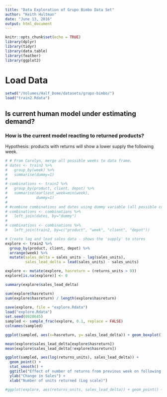 ```yaml
---
title: "Data Exploration of Grupo Bimbo Data Set"
author: "Keith Hultman"
date: "June 13, 2016"
output: html_document
---
```


```r
knitr::opts_chunk$set(echo = TRUE)
library(dplyr)
library(tidyr)
library(data.table)
library(feather)
library(ggplot2)
```

# Load Data

```r
setwd("/Volumes/Half_Dome/datasets/grupo-bimbo/")
load("train2.Rdata")
```



## Is current human model under estimating demand?

### How is the current model reacting to returned products? 

Hypothesis: products with returns will show a lower supply the following week. 
```r
# # From Carolyn, merge all possible weeks to data frame. 
# dates <- train2 %>%
#   group_by(week) %>%
#   summarise(dummy=1)
# 
# combinations <- train2 %>%
#   group_by(product, client, depot) %>%
#   summarise(earliest_week=min(week),
#             dummy=1)
# 
# #combine combinations and dates using dummy variable (all possible combinatons including missing rows)
# combinations <- combinations %>%
#   left_join(dates, by="dummy") 
# 
# combinations <- combinations %>%
#   left_join(train2, by=c("product", "week", "client", "depot")) 

# Create lag and lead sales data - shows the 'supply' to stores
explore <- train2 %>% 
  group_by(product, client, depot) %>%
  arrange(week) %>% 
  mutate(sales_delta = sales_units - lag(sales_units), 
         sales_lead_delta = lead(sales_units) - sales_units)

explore <- mutate(explore, hasreturn = (returns_units > 0))
explore[is.na(explore)] <- 0

summary(explore$sales_lead_delta)

sum(explore$hasreturn) 
sum(explore$hasreturn) / length(explore$hasreturn)
  
save(explore, file = "explore.Rdata")
load("explore.Rdata")
set.seed(0928645)
sampled <- sample_frac(explore, 0.1, replace = FALSE)
colnames(sampled) 

ggplot(sampled, aes(x=hasreturn, y= sales_lead_delta)) + geom_boxplot()

mean(explore$sales_lead_delta[explore$hasreturn])
mean(explore$sales_lead_delta[!explore$hasreturn])

ggplot(sampled, aes(log(returns_units), sales_lead_delta)) + 
  geom_point() + 
  stat_smooth() +
  ggtitle("Effect of number of returns from previous week on following weeks sales") +
  ylab("Change in Sales") +
  xlab("Number of units returned (Log scale)")

#ggplot(explore, aes(returns_units, sales_lead_delta)) + geom_point() + stat_smooth()
```
